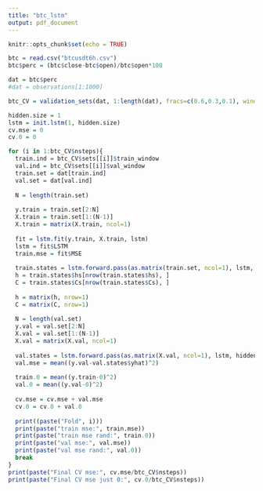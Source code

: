 ```yaml
---
title: "btc_lstm"
output: pdf_document
---
```


```r
knitr::opts_chunk$set(echo = TRUE)
```

```r
btc = read.csv("btcusdt6h.csv")
btc$perc = (btc$close-btc$open)/btc$open*100
```


```r
dat = btc$perc
#dat = observations[1:1000]

btc_CV = validation_sets(dat, 1:length(dat), fracs=c(0.6,0.3,0.1), window=0.05)

hidden.size = 1
lstm = init.lstm(1, hidden.size)
cv.mse = 0
cv.0 = 0

for (i in 1:btc_CV$nsteps){
  train.ind = btc_CV$sets[[i]]$train_window
  val.ind = btc_CV$sets[[i]]$val_window
  train.set = dat[train.ind]
  val.set = dat[val.ind]
  
  N = length(train.set)
  
  y.train = train.set[2:N]
  X.train = train.set[1:(N-1)]
  X.train = matrix(X.train, ncol=1)
  
  fit = lstm.fit(y.train, X.train, lstm)
  lstm = fit$LSTM
  train.mse = fit$MSE
  
  train.states = lstm.forward.pass(as.matrix(train.set, ncol=1), lstm, hidden.size)
  h = train.states$hs[nrow(train.states$hs), ]
  C = train.states$Cs[nrow(train.states$Cs), ]
  
  h = matrix(h, nrow=1)
  C = matrix(C, nrow=1)
  
  N = length(val.set)
  y.val = val.set[2:N]
  X.val = val.set[1:(N-1)]
  X.val = matrix(X.val, ncol=1)
  
  val.states = lstm.forward.pass(as.matrix(X.val, ncol=1), lstm, hidden.size, h=h, C=C)
  val.mse = mean((y.val-val.states$yhat)^2)
  
  train.0 = mean((y.train-0)^2)
  val.0 = mean((y.val-0)^2)
  
  cv.mse = cv.mse + val.mse
  cv.0 = cv.0 + val.0
  
  print((paste("Fold", i)))
  print(paste("train mse:", train.mse))
  print(paste("train mse rand:", train.0))
  print(paste("val mse:", val.mse))
  print(paste("val mse rand:", val.0))
  break
}
print(paste("Final CV mse:", cv.mse/btc_CV$nsteps))
print(paste("Final CV mse just 0:", cv.0/btc_CV$nsteps))
```
